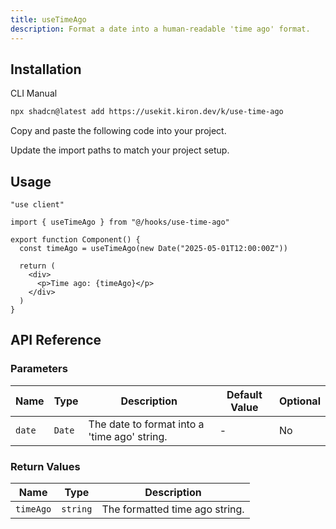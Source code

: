 ```yaml
---
title: useTimeAgo
description: Format a date into a human-readable 'time ago' format.
---
```


<ComponentPreview name="use-time-ago-demo" />

## Installation

<CodeTabs>

<TabsList>
  <TabsTrigger value="cli">CLI</TabsTrigger>
  <TabsTrigger value="manual">Manual</TabsTrigger>
</TabsList>

<TabsContent value="cli">

```bash
npx shadcn@latest add https://usekit.kiron.dev/k/use-time-ago
```

</TabsContent>

<TabsContent value="manual">

<Steps>

<Step>Copy and paste the following code into your project.</Step>

<ComponentSource name="use-time-ago" />

<Step>Update the import paths to match your project setup.</Step>

</Steps>

</TabsContent>

</CodeTabs>

## Usage

```tsx {3, 6}
"use client"

import { useTimeAgo } from "@/hooks/use-time-ago"

export function Component() {
  const timeAgo = useTimeAgo(new Date("2025-05-01T12:00:00Z"))

  return (
    <div>
      <p>Time ago: {timeAgo}</p>
    </div>
  )
}
```

## API Reference

### Parameters

| Name   | Type   | Description                                  | Default Value | Optional |
| ------ | ------ | -------------------------------------------- | ------------- | -------- |
| `date` | `Date` | The date to format into a 'time ago' string. | -             | No       |

### Return Values

| Name      | Type     | Description                    |
| --------- | -------- | ------------------------------ |
| `timeAgo` | `string` | The formatted time ago string. |
